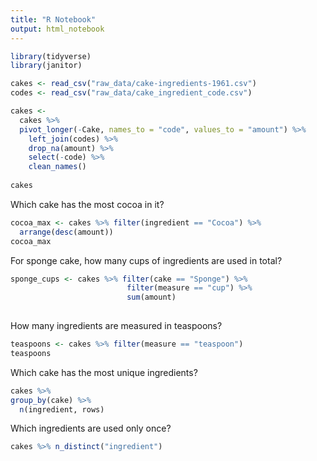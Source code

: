 ```yaml
---
title: "R Notebook"
output: html_notebook
---
```


```r
library(tidyverse)
library(janitor)
```

```r
cakes <- read_csv("raw_data/cake-ingredients-1961.csv")
codes <- read_csv("raw_data/cake_ingredient_code.csv")
```

```r
cakes <-
  cakes %>%
  pivot_longer(-Cake, names_to = "code", values_to = "amount") %>%
    left_join(codes) %>%
    drop_na(amount) %>%
    select(-code) %>%
    clean_names()
    
cakes
```

Which cake has the most cocoa in it?
```r
cocoa_max <- cakes %>% filter(ingredient == "Cocoa") %>%
  arrange(desc(amount))
cocoa_max

```

For sponge cake, how many cups of ingredients are used in total?
```r
sponge_cups <- cakes %>% filter(cake == "Sponge") %>%
                          filter(measure == "cup") %>%
                          sum(amount)
                          
```


How many ingredients are measured in teaspoons?
```r
teaspoons <- cakes %>% filter(measure == "teaspoon")
teaspoons
```

Which cake has the most unique ingredients?
```r

cakes %>%
group_by(cake) %>%
  n(ingredient, rows)


```

Which ingredients are used only once?
```r
cakes %>% n_distinct("ingredient")
```

